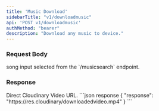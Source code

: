 ```yaml
---
title: 'Music Download'
sidebarTitle: "v1/downloadmusic"
api: 'POST v1/downloadmusic'
authMethod: "bearer"
description: "Download any music to device."
---
```

### Request Body
<ParamField body="query" type="string" required>
song input selected from the `/musicsearch` endpoint.
</ParamField>

### Response
<ResponseField name="response" type="string">
Direct Cloudinary Video URL.
</ResponseField>

<ResponseExample>
```json response
{
  "response": "https://res.cloudinary/downloadedvideo.mp4"
}
```
</ResponseExample>
